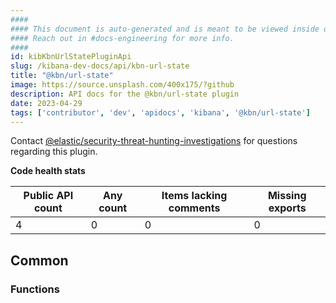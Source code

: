 ```yaml
---
####
#### This document is auto-generated and is meant to be viewed inside our experimental, new docs system.
#### Reach out in #docs-engineering for more info.
####
id: kibKbnUrlStatePluginApi
slug: /kibana-dev-docs/api/kbn-url-state
title: "@kbn/url-state"
image: https://source.unsplash.com/400x175/?github
description: API docs for the @kbn/url-state plugin
date: 2023-04-29
tags: ['contributor', 'dev', 'apidocs', 'kibana', '@kbn/url-state']
---
```




Contact [@elastic/security-threat-hunting-investigations](https://github.com/orgs/elastic/teams/security-threat-hunting-investigations) for questions regarding this plugin.

**Code health stats**

| Public API count  | Any count | Items lacking comments | Missing exports |
|-------------------|-----------|------------------------|-----------------|
| 4 | 0 | 0 | 0 |

## Common

### Functions
<DocDefinitionList data={kbnUrlStateObj.common.functions}/>

